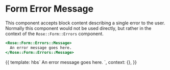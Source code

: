 
<Meta title="Rose|Form/Errors/Message" component="Form/Errors/Message" />

# Form Error Message

This component accepts block content describing a single error to the user.
Normally this component would not be used directly, but rather in the context
of the `Rose::Form::Errors` component.

```handlebars
<Rose::Form::Errors::Message>
  An error message goes here.
</Rose::Form::Errors::Message>
```

<Preview>
  <Story name="Basic Form Error Message">
    {{
      template: hbs`
      <Rose::Form::Errors::Message>
        An error message goes here.
      </Rose::Form::Errors::Message>
    `,
      context: {},
    }}
  </Story>
</Preview>
